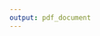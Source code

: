 ```yaml
---
output: pdf_document
---
```


\begin{appendices}

\chapter*{Appendix A. Renfrewshire pilot. UBDC RAC approval}\label{app:a}

\includepdf[pages={-}]{data/assets/renf-rac.pdf}

\chapter*{Appendix B. Renfrewshire pilot. Ethical approval}\label{app:b}

\includepdf[pages={-}]{data/assets/renf-ethics.pdf}

\chapter*{Appendix C. Main linkage RAC approval}\label{app:c}

\includepdf[pages={-}]{data/assets/main-proj-rac.pdf}

\chapter*{Appendix D. Main linkage PBPP approval}\label{app:d}

\includepdf[pages={-}]{data/assets/pbpp.pdf}

\chapter*{Appendix E. Main linkage. Ethical approval}\label{app:e}

\includepdf[pages={-}]{data/assets/college-ethics.pdf}

\chapter*{Appendix F. Medicines not included in total counts}\label{app:f}

\begin{longtable}{@{}lr@{}}
\toprule
Medicine Name & BNF subsection \\* \midrule
\endfirsthead
%
\multicolumn{2}{c}%
{{\bfseries continued from previous page}} \\
\toprule
Medicine Name & BNF subsection \\* \midrule
\endhead
%
\bottomrule
\endfoot
%
\endlastfoot
%
GLUCAGON & 06.01.04 \\
OILS FOR THE EAR & 12.01.03 \\
CHLORHEXIDINE GLUCONATE & 12.03.04 \\
ENTERAL NUTRITION & 09.04.02 \\
DOCUSATE SODIUM & 12.01.03 \\
EMOLLIENTS & 13.01.01 \\
SUNSCREEN & 13.08.01 \\
POVIDONE IODINE & 13.11.04 \\
OXYGEN CYLINDERS & 03.06.00 \\
MULTIVITAMINS & 09.06.07 \\
\begin{tabular}[c]{@{}l@{}}LIDOCAINE HYDROCHLORIDE \\ WITH CHLORHEXIDINE GLUCONATE\end{tabular} & 15.02.01 \\
WATER FOR INJECTIONS & 09.02.02 \\
HEPARINOID & 13.14.00 \\
DICLOFENAC & 13.08.01 \\
PROFLAVINE HEMISULFATE & 13.10.05 \\
RALOXIFENE HYDROCHLORIDE & 06.04.01 \\
\begin{tabular}[c]{@{}l@{}}COMPOUND TOPICAL PREPARATIONS \\ WITH LIDOCAINE\end{tabular} & 15.02.01 \\
FOODS FOR SPECIAL DIETS & 09.04.01 \\
\begin{tabular}[c]{@{}l@{}}COMPOUND PREPARATIONS WITH \\ SALICYLIC ACID\end{tabular} & 13.07.00 \\
KETOROLAC TROMETAMOL & 11.08.02 \\
BENZOCAINE & 12.03.03 \\
FOODS FOR SPECIAL DIETS & 09.04.02 \\
MAGNESIUM SULFATE & 13.10.05 \\
HYDROGEN PEROXIDE & 13.11.06 \\
FLUOROURACIL & 13.08.01 \\
UREA HYDROGEN PEROXIDE & 12.01.03 \\
METHYLPREDNISOLONE & 10.01.02 \\
GLUCOSE & 09.02.02 \\
CHLORHEXIDINE GLUCONATE & 13.11.02 \\
LIDOCAINE & 15.02.01 \\
\begin{tabular}[c]{@{}l@{}}AMYLMETACRESOL AND \\ DICHLOROBENZYL ALCOHOL\end{tabular} & 12.03.03 \\
CETYLPYRIDINIUM CHLORIDE & 12.03.03 \\
SALICYLIC ACID & 13.07.00 \\
HEXETIDINE & 12.03.04 \\
GLUTEN FREE BISCUITS & 09.04.01 \\
GLUTEN FREE MIXES & 09.04.01 \\
GLUTEN FREE BREAD & 09.04.01 \\
GLUCOSE & 06.01.04 \\
\begin{tabular}[c]{@{}l@{}}CETRIMIDE AND \\ CHLORHEXIDINE GLUCONATE\end{tabular} & 13.10.05 \\
ORCIPRENALINE SULFATE & 03.01.01 \\
BOWEL CLEANSING SOLUTIONS & 01.06.05 \\
IMIQUIMOD & 13.07.00 \\
ENTERAL NUTRITION & 09.04.01 \\
OXYGEN CYLINDERS WITH SET & 03.06.00 \\
COMPOUND HERBAL PREPARATIONS & 09.12.00 \\
ZINC OXIDE & 13.13.01 \\
ALUMINIUM DIHYDROXYALLANTOINATE & 13.12.00 \\
\begin{tabular}[c]{@{}l@{}}CETYLPYRIDINIUM CHLORIDE WITH \\ CHLOROCRESOL AND\\ LIDOCAINE HYDROCHLORIDE\end{tabular} & 12.03.04 \\
GLUTEN FREE/LOW PROTEIN BISCUITS & 09.04.01 \\
LOW PROTEIN BISCUITS & 09.04.01 \\
GLUTEN FREE PASTA & 09.04.01 \\
GLUTEN FREE/WHEAT FREE BISCUITS & 09.04.01 \\
GLUTEN FREE/WHEAT FREE BREAD & 09.04.01 \\
HYOSCINE HYDROBROMIDE & 15.01.03 \\
MIDAZOLAM & 15.01.04 \\
POTASSIUM PERMANGANATE & 13.11.06 \\
POVIDONE IODINE & 13.10.05 \\
GLUTEN FREE/WHEAT FREE MIXES & 09.04.01 \\
FOODS FOR SPECIAL DIETS & 09.11.04 \\
ALUMINIUM CHLORIDE HEXAHYDRATE & 13.12.00 \\
GLUTEN FREE/WHEAT FREE PASTA & 09.04.01 \\
SODIUM CHLORIDE & 09.02.02 \\
HELICOBACTER PYLORI TEST & 01.03.00 \\
GLUCOSAMINE SULFATE & 09.12.00 \\
LIDOCAINE HYDROCHLORIDE & 15.02.01 \\
TRIAMCINOLONE ACETONIDE & 10.01.02 \\
GLUTEN FREE GRAINS/FLOURS & 09.04.01 \\
HYDROGEN PEROXIDE & 13.10.05 \\
APRACLONIDINE & 11.08.02 \\
PODOPHYLLUM & 13.07.00 \\
AMINO ACID SUPPLEMENTS & 09.04.01 \\
LIDOCAINE HYDROCHLORIDE & 12.03.03 \\
IODINE & 13.11.04 \\
CAMOUFLAGERS & 13.08.02 \\
COVERING AGENTS & 13.08.02 \\
CETOMACROGOL & 13.01.01 \\
GLUTARALDEHYDE & 13.07.00 \\
MENTHOL WITH EUCALYPTUS & 03.08.00 \\
CALCIUM FOLINATE & 08.01.00 \\
SILVER NITRATE & 13.07.00 \\
DEQUALINIUM CHLORIDE & 12.03.03 \\
GLUTEN FREE/WHEAT FREE GRAINS/FLOURS & 09.04.01 \\
CATHETER PATENCY SOLUTIONS & 07.04.04 \\
NEPAFENAC & 11.08.02 \\
HEXYLRESORCINOL & 12.03.03 \\
CETRIMIDE & 13.10.05 \\
PREDNISOLONE & 10.01.02 \\
\begin{tabular}[c]{@{}l@{}}CETRIMIDE AND CHLORHEXIDINE \\ GLUCONATE\end{tabular} & 13.11.02 \\
\begin{tabular}[c]{@{}l@{}}SODIUM PICOSULFATE AND \\ MAGNESIUM CITRATE\end{tabular} & 01.06.05 \\
SODIUM BICARBONATE & 09.02.02 \\
LOW PROTEIN MIXES & 09.04.01 \\
BENZALKONIUM CHLORIDE & 12.03.03 \\
BENZOIN & 03.08.00 \\
CEFPODOXIME & 05.01.02 \\
ALCOHOL & 13.11.01 \\
\begin{tabular}[c]{@{}l@{}}CHLORHEXIDINE IN \\ ISOPROPYL ALCOHOL\end{tabular} & 13.11.02 \\
TETRACAINE & 11.07.00 \\
SYRUP & 09.11.01 \\
COMBINED FOOD PREPARATION & 09.11.04 \\
CHLORHEXIDINE IN METHYLATED SPIRIT & 13.11.02 \\
HYDROCORTISONE ACETATE & 10.01.02 \\
GLUCOSE & 09.04.01 \\
DIBROMOPROPAMIDINE ISETIONATE & 13.10.05 \\
ISOPROPYL ALCOHOL & 13.11.01 \\
INOSINE ACEDOBEN DIMEPRANOL & 05.03.02 \\
EPINEPHRINE & 02.07.03 \\
CHLORHEXIDINE GLUCONATE & 13.10.05 \\
THYMOL & 12.03.04 \\
DICLOFENAC & 11.08.02 \\
FLUORESCEIN SODIUM & 11.08.02 \\
LOW PROTEIN BREAD & 09.04.01 \\
TETRACAINE & 15.02.01 \\
ALFENTANIL & 15.01.04 \\
FOODS FOR SPECIAL DIETS & 09.09.00 \\
FOODS & 09.04.02 \\
\begin{tabular}[c]{@{}l@{}}CHLOROBUTANOL AND \\ CHLORHEXIDINE GLUCONATE\end{tabular} & 12.03.04 \\
FORMALDEHYDE & 13.07.00 \\
GLYCOPYRRONIUM BROMIDE & 15.01.03 \\
\begin{tabular}[c]{@{}l@{}}CHLORHEXIDINE DIGLUCONATE AND\\  TETRACAINE HYDROCHLORIDE\end{tabular} & 12.03.03 \\
OXYBUPROCAINE HYDROCHLORIDE & 11.07.00 \\
SOLVENT ETHER & 13.11.01 \\
PHLEUM PRATENSE & 03.04.02 \\
BENZOCAINE & 13.02.03 \\
TALC PURIFIED & 13.02.03 \\
PHOSPHATES (RECTAL) & 01.06.05 \\
DIAZOXIDE & 06.01.04 \\
BUPIVACAINE HYDROCHLORIDE & 15.02.01 \\
\begin{tabular}[c]{@{}l@{}}LIDOCAINE HYDROCHLORIDE WITH\\  CHLORHEXIDINE GLUCONATE\end{tabular} & 12.03.03 \\
TENECTEPLASE & 02.10.02 \\
LOW PROTEIN PASTA & 09.04.01 \\
LIDOCAINE WITH EPINEPHRINE & 15.02.01 \\
\begin{tabular}[c]{@{}l@{}}AMYLMETACRESOL AND DICHLOROBENZYL \\ ALCOHOL WITH ASCORBIC ACID\end{tabular} & 12.03.03 \\
GENTIAN & 09.07.00 \\
PHENOL & 13.11.05 \\
ETYNODIOL DIACETATE & 07.03.02 \\
GLUTEN FREE/LOW PROTEIN PASTA & 09.04.01 \\
SODIUM BENZOATE & 12.03.04 \\
MISCELLANEOUS HERBALS & 09.12.00 \\
WITCH HAZEL & 13.11.06 \\
LOW PROTEIN CEREALS & 09.04.01 \\
GLUTEN FREE COOKING AIDS & 09.04.01 \\
SODIUM HYPOCHLORITE & 13.11.04 \\
CHLORHEXIDINE IN ISOPROPYL ALCOHOL & 13.11.01 \\
LACTASE & 09.11.02 \\
KETOROLAC TROMETAMOL & 15.01.04 \\
KETAMINE & 15.01.01 \\
MAGNESIUM CITRATE & 01.06.05 \\
CHLOROXYLENOL & 13.11.05 \\
LIDOCAINE WITH AMINOACRIDINE & 12.03.03 \\
ATROPINE SULFATE & 15.01.03 \\
PROXYMETACAINE HYDROCHLORIDE & 11.07.00 \\
ENTERAL NUTRITION & 09.09.00 \\
FLUOROURACIL WITH SALICYLIC ACID & 13.08.01 \\
LIDOCAINE AND TETRACAINE & 15.02.01 \\
PARAFFIN HARD & 13.01.01 \\
FENTANYL & 15.01.04 \\
FOODS FOR SPECIAL DIETS & 09.11.01 \\
MESNA & 08.01.00 \\
MOXIFLOXACIN & 11.08.02 \\
DECOGESTANT DROPS & 03.08.00 \\
BROMFENAC & 11.08.02 \\
HYDROGEN PEROXIDE & 12.03.04 \\
SODIUM CHLORIDE & 07.04.04 \\
LOW PROTEIN FOODS & 09.04.01 \\
LOW PROTEIN GRAINS/FLOURS & 09.04.01 \\
PHENOL WITH CHLORHEXIDINE GLUCONATE & 13.10.05 \\
INGENOL MEBUTATE & 13.08.01 \\
GLUTEN FREE CEREALS & 09.04.01 \\
INTRAVENOUS NUTRITION SUPPLEMENTS & 09.03.00 \\
VITAMINS C AND D3 WITH FOLIC ACID & 09.06.07 \\
DINOPROSTONE & 07.01.01 \\
CRANBERRY & 09.12.00 \\
ALUMINIUM CHLORIDE & 13.12.00 \\
POTASSIUM CHLORIDE & 09.02.02 \\
BRIMONIDINE TARTRATE & 13.06.03 \\
\begin{tabular}[c]{@{}l@{}}BENZOYL PEROXIDE WITH \\ POTASSIUM HYDROXYQUINOLINE\end{tabular} & 13.11.02 \\
ULIPRISTAL & 06.04.01 \\
ALKYL SULFATE & 13.11.03 \\
PRILOCAINE HYDROCHLORIDE & 15.02.01 \\
RACECADOTRIL & 01.04.03 \\
DAPOXETINE & 07.04.06 \\
CARBOMER & 11.08.03 \\
POVIDONE IODINE & 11.08.02 \\
ERGOMETRINE MALEATE & 07.01.01 \\
LOW PROTEIN COOKING AIDS & 09.04.01 \\
PIRFENIDONE & 03.11.01 \\
\begin{tabular}[c]{@{}l@{}}LIDOCAINE HYDROCHLORIDE \\ WITH FLUORESCEIN SODIUM\end{tabular} & 11.07.00 \\
FLEXIBLE COLLODION & 13.10.05 \\
BECAPLERMIN & 13.11.07 \\
MIVACURIUM CHLORIDE & 15.01.05 \\
NORETHISTERONE ENANTHATE & 07.03.02 \\
SOAP & 13.11.03 \\
LANOLIN & 13.01.01 \\
FOODS & 09.04.01 \\
CIPROFLOXACIN WITH DEXAMETHASONE & 12.01.02 \\
INSULIN DEGLUDEC AND LIRAGLUTIDE & 06.01.02 \\
\begin{tabular}[c]{@{}l@{}}LIDOCAINE HYDROCHLORIDE WITH \\ CETYLPYRIDIUM CHLORIDE\end{tabular} & 15.02.01 \\
MULTIVITAMINS & 09.10.00 \\* \bottomrule
\end{longtable}

\end{appendices}


